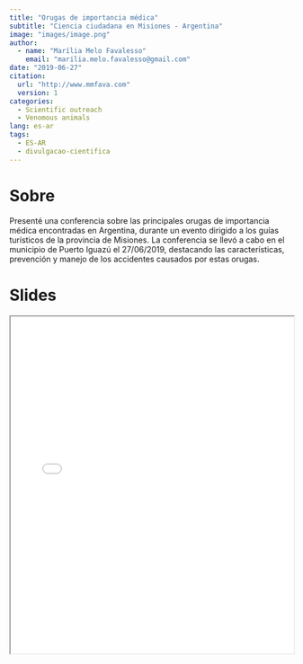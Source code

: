 ```yaml
---
title: "Orugas de importancia médica"
subtitle: "Ciencia ciudadana en Misiones - Argentina"
image: "images/image.png"
author:
  - name: "Marília Melo Favalesso"
    email: "marilia.melo.favalesso@gmail.com"
date: "2019-06-27"
citation: 
  url: "http://www.mmfava.com"
  version: 1
categories:
  - Scientific outreach
  - Venomous animals
lang: es-ar
tags: 
  - ES-AR
  - divulgacao-cientifica
---
```


# Sobre

Presenté una conferencia sobre las principales orugas de importancia médica encontradas en Argentina, durante un evento dirigido a los guías turísticos de la provincia de Misiones. La conferencia se llevó a cabo en el municipio de Puerto Iguazú el 27/06/2019, destacando las características, prevención y manejo de los accidentes causados por estas orugas.

# Slides

<iframe src="orugas-de-importancia-medica.pdf" width="100%" height="600px">

</iframe>
